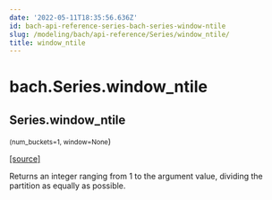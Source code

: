 ```yaml
---
date: '2022-05-11T18:35:56.636Z'
id: bach-api-reference-series-bach-series-window-ntile
slug: /modeling/bach/api-reference/Series/window_ntile/
title: window_ntile
---
```


# bach.Series.window_ntile

<div className="method">

## <span className="additional-name">Series.</span><span className="name">window_ntile</span>

<small className="parameter-list">(<span className="parameter" id="num_buckets">num_buckets=1</span>, <span className="parameter" id="window">window=None</span></small>)


&#8203;<span className="view-source">[[source]](https://github.com/objectiv/objectiv-analytics/blob/main/bach/bach/series/series.py)</span>

<div className="content">

Returns an integer ranging from 1 to the argument value,
dividing the partition as equally as possible.


</div>


</div>
